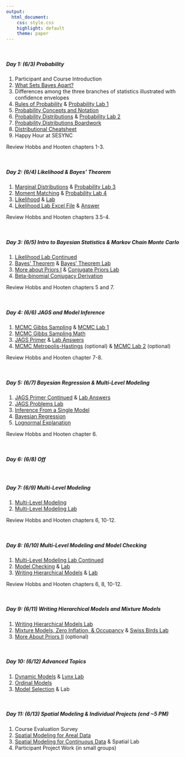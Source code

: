 ```yaml
---
output:
  html_document: 
    css: style.css
    highlight: default
    theme: paper
---
```


<br>

##### **Day 1: (6/3) Probability**

1. Participant and Course Introduction
2. [What Sets Bayes Apart?](content/lectures/WhatSetsBayesApart.pdf)
3. Differences among the three branches of statistics illustrated with confidence envelopes
4. [Rules of Probability](content/lectures/RulesProbability.pdf) & [Probability Lab 1](content/labs/ProbabilityLab1.html)
5. [Probability Concepts and Notation](content/lectures/ProbabilityConceptsDistributions.pdf)
6. [Probability Distributions](content/lectures/ProbabilityConceptsDistributions.pdf) & [Probability Lab 2](content/labs/ProbabilityLab2.html)
7. [Probability Distributions Boardwork](content/boardwork/ProbabilityDistributions.pdf)
8. [Distributional Cheatsheet](content/handouts/DistributionCheatSheet.pdf)
9. Happy Hour at SESYNC 

Review Hobbs and Hooten chapters 1-3.

<br>

##### **Day 2: (6/4) Likelihood & Bayes' Theorem**

1. [Marginal Distributions](content/lectures/MarginalDistributions.pdf) & [Probability Lab 3](content/labs/ProbabilityLab3.html)
2. [Moment Matching](content/lectures/ProbabilityConceptsDistributions.pdf) & [Probability Lab 4](content/labs/ProbabilityLab4.html)
3. [Likelihood](content/lectures/Likelihood.pdf) & [Lab](content/labs/LikelihoodLab.html)
4. [Likelihood Lab Excel File](content/handouts/HemlockLightLikelihood.xlsx) & [Answer](content/handouts/HemlockLightLikelihoodAnswers.xlsx)

Review Hobbs and Hooten chapters 3.5-4.

<br>

##### **Day 3: (6/5) Intro to Bayesian Statistics & Markov Chain Monte Carlo**

1. [Likelihood Lab Continued](content/labs/LikelihoodLab.html)
2. [Bayes' Theorem](content/lectures/BayesTheorem.pdf) & [Bayes' Theorem Lab](content/labs/BayesTheoremLab.html) 
3. [More about Priors I](content/lectures/MoreAboutPriors1.pdf) & [Conjugate Priors Lab](content/labs/ConjugatePriorsLab.html) 
4. [Beta-binomial Conjugacy Derivation](content/handouts/DerivationBetaBinomialConjugate.pdf)

Review Hobbs and Hooten chapters 5 and 7.

<br>

##### **Day 4: (6/6) JAGS and Model Inference**

1. [MCMC Gibbs Sampling](content/lectures/MCMC1.pdf) & [MCMC Lab 1](content/labs/MCMCLab1.html)
2. [MCMC Gibbs Sampling Math](content/handouts/MCMCMath1.pdf)
3. [JAGS Primer](content/lectures/JAGSPrimerMCMCVis.pdf) & [Lab Answers](content/labs/JAGSPrimerLab.html)
4. [MCMC Metropolis-Hastings](content/lectures/MCMC2.pdf) (optional) & [MCMC Lab 2](content/labs/MCMCLab2.html) (optional)

Review Hobbs and Hooten chapter 7-8.

<br>

##### **Day 5: (6/7) Bayesian Regression & Multi-Level Modeling**

1. [JAGS Primer Continued](content/lectures/JAGSPrimerMCMCVis.pdf) & [Lab Answers](content/labs/JAGSPrimerLab.html)
2. [JAGS Problems Lab](content/labs/JAGSProblemsLab.html) 
3. [Inference From a Single Model](content/lectures/InferenceFromSingleModel.pdf)
4. [Bayesian Regression](content/lectures/BayesianRegression.pdf)
5. [Lognormal Explanation](content/handouts/lognormalExplanation.pdf)

Review Hobbs and Hooten chapter 6.

<br>

##### **Day 6: (6/8) Off**

<br>

##### **Day 7: (6/9) Multi-Level Modeling**

1. [Multi-Level Modeling](content/lectures/MultiLevelRegression.pdf)
2. [Multi-Level Modeling Lab](content/labs/MultiLevelModelingLab.html)

Review Hobbs and Hooten chapters 6, 10-12.

<br>

##### **Day 8: (6/10) Multi-Level Modeling and Model Checking**

1. [Multi-Level Modeling Lab Continued](content/labs/MultiLevelModelingLab.html)
2. [Model Checking](content/lectures/ModelChecking.pdf) & [Lab](content/labs/MultiLevelModelingLab.html)
3. [Writing Hierarchical Models](content/lectures/WritingHierarchicalModels.pdf) & [Lab](content/labs/ModelBuildingLab.html)

Review Hobbs and Hooten chapters 6, 8, 10-12.

<br>

##### **Day 9: (6/11) Writing Hierarchical Models and Mixture Models**

1. [Writing Hierarchical Models Lab](content/labs/ModelBuildingLab.html)
2. [Mixture Models, Zero Inflation, & Occupancy](content/lectures/MixtureModels.pdf) & [Swiss Birds Lab](content/labs/SwissBirdsLab.html)
3. [More About Priors II](content/lectures/MoreAboutPriors2.pdf) (optional)

<br>

##### **Day 10: (6/12) Advanced Topics**

1. [Dynamic Models](content/lectures/DynamicModels.pdf) & [Lynx Lab](content/labs/LynxLab.html)
2. [Ordinal Models](content/lectures/OrdinalModels.pdf)
3. [Model Selection](content/lectures/ModelSelection.pdf) & Lab

<br>

##### **Day 11: (6/13) Spatial Modeling & Individual Projects (end ~5 PM)**

1. Course Evaluation Survey
2. [Spatial Modeling for Areal Data](content/lectures/ArealSpatialModels.pdf) 
3. [Spatial Modeling for Continuous Data](content/lectures/ContinuousSpatialModels.pdf) & Spatial Lab
4. Participant Project Work (in small groups)


